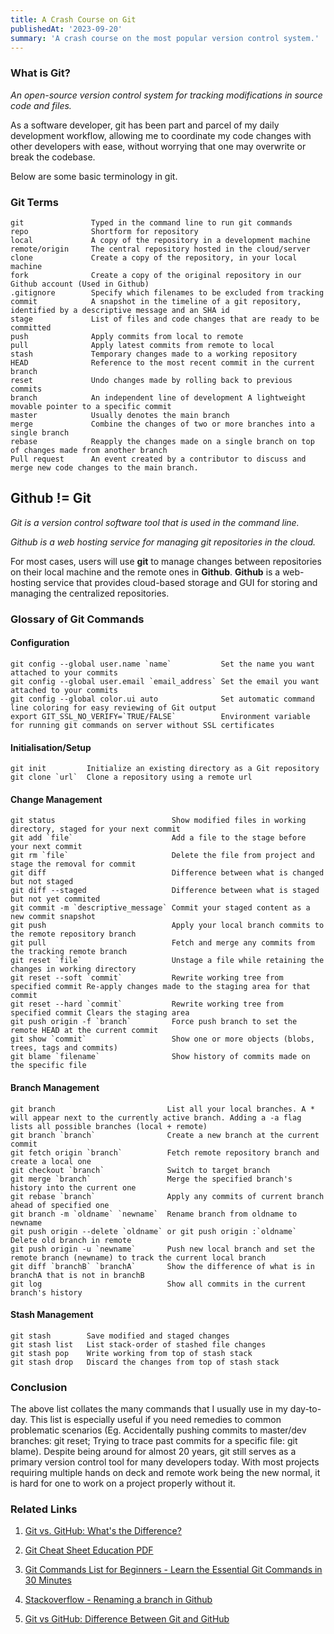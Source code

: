```yaml
---
title: A Crash Course on Git
publishedAt: '2023-09-20'
summary: 'A crash course on the most popular version control system.'
---
```

### What is Git?

*An open-source version control system for tracking modifications in source code and files.*

As a software developer, git has been part and parcel of my daily development workflow, allowing me to coordinate my code changes with other developers with ease, without worrying that one may overwrite or break the codebase.

Below are some basic terminology in git.

### Git Terms                                                                                             
```
git               Typed in the command line to run git commands                                           
repo              Shortform for repository                                                                             
local             A copy of the repository in a development machine                                              
remote/origin     The central repository hosted in the cloud/server                                                    
clone             Create a copy of the repository, in your local machine                                              
fork              Create a copy of the original repository in our Github account (Used in Github)                 
.gitignore        Specify which filenames to be excluded from tracking                                               
commit            A snapshot in the timeline of a git repository, identified by a descriptive message and an SHA id 
stage             List of files and code changes that are ready to be committed                                        
push              Apply commits from local to remote                                                                 
pull              Apply latest commits from remote to local                                                          
stash             Temporary changes made to a working repository                                                       
HEAD              Reference to the most recent commit in the current branch                                            
reset             Undo changes made by rolling back to previous commits                                                
branch            An independent line of development A lightweight movable pointer to a specific commit             
master            Usually denotes the main branch                                                                              
merge             Combine the changes of two or more branches into a single branch                                    
rebase            Reapply the changes made on a single branch on top of changes made from another branch          
Pull request      An event created by a contributor to discuss and merge new code changes to the main branch.          
```

## Github != Git
	
*Git is a version control software tool that is used in the command line.*

*Github is a web hosting service for managing git repositories in the cloud.*

For most cases, users will use **git** to manage changes between repositories on their local machine and the remote ones in **Github**. **Github** is a web-hosting service that provides cloud-based storage and GUI for storing and managing the centralized repositories.

### Glossary of Git Commands

#### Configuration                                                                                                                       
```
git config --global user.name `name`           Set the name you want attached to your commits                      
git config --global user.email `email_address` Set the email you want attached to your commits                     
git config --global color.ui auto              Set automatic command line coloring for easy reviewing of Git output            
export GIT_SSL_NO_VERIFY=`TRUE/FALSE`          Environment variable for running git commands on server without SSL certificates 
```
#### Initialisation/Setup    
```                                                    
git init         Initialize an existing directory as a Git repository  
git clone `url`  Clone a repository using a remote url                 
```

#### Change Management
```                                                                                                                                 
git status                          Show modified files in working directory, staged for your next commit                                    
git add `file`                      Add a file to the stage before your next commit                                                   
git rm `file`                       Delete the file from project and stage the removal for commit                                            
git diff                            Difference between what is changed but not staged                                                         
git diff --staged                   Difference between what is staged but not yet commited                                                    
git commit -m `descriptive_message` Commit your staged content as a new commit snapshot                                                      
git push                            Apply your local branch commits to the remote repository branch                                         
git pull                            Fetch and merge any commits from the tracking remote branch                                               
git reset `file`                    Unstage a file while retaining the changes in working directory                                           
git reset --soft `commit`           Rewrite working tree from specified commit Re-apply changes made to the staging area for that commit 
git reset --hard `commit`           Rewrite working tree from specified commit Clears the staging area                                       
git push origin -f `branch`         Force push branch to set the remote HEAD at the current commit                                 
git show `commit`                   Show one or more objects (blobs, trees, tags and commits)                                                
git blame `filename`                Show history of commits made on the specific file                                                        
```

#### Branch Management         
```                                                                                                                                                                                                           
git branch                         List all your local branches. A * will appear next to the currently active branch. Adding a -a flag lists all possible branches (local + remote) 
git branch `branch`                Create a new branch at the current commit                                                                                                               
git fetch origin `branch`          Fetch remote repository branch and create a local one                                                                                                                      
git checkout `branch`              Switch to target branch                                                                                                                                
git merge `branch`                 Merge the specified branch's history into the current one                                                                                               
git rebase `branch`                Apply any commits of current branch ahead of specified one                                                                                             
git branch -m `oldname` `newname`  Rename branch from oldname to newname                                                                                                                   
git push origin --delete `oldname` or git push origin :`oldname` Delete old branch in remote                                                                                                                             
git push origin -u `newname`       Push new local branch and set the remote branch (newname) to track the current local branch                                                        
git diff `branchB` `branchA`       Show the difference of what is in branchA that is not in branchB                                                                                              
git log                            Show all commits in the current branch's history                                                                                                        
```
#### Stash Management                                              
```
git stash        Save modified and staged changes            
git stash list   List stack-order of stashed file changes    
git stash pop    Write working from top of stash stack       
git stash drop   Discard the changes from top of stash stack 
```
### Conclusion
The above list collates the many commands that I usually use in my day-to-day. This list is especially useful if you need remedies to common problematic scenarios (Eg. Accidentally pushing commits to master/dev branches: git reset; Trying to trace past commits for a specific file: git blame). Despite being around for almost 20 years, git still serves as a primary version control tool for many developers today. With most projects requiring multiple hands on deck and remote work being the new normal, it is hard for one to work on a project properly without it.

### Related Links
1. [Git vs. GitHub: What's the Difference?](https://devmountain.com/blog/git-vs-github-whats-the-difference/)

2. [Git Cheat Sheet Education PDF](https://education.github.com/git-cheat-sheet-education.pdf)

3. [Git Commands List for Beginners - Learn the Essential Git Commands in 30 Minutes](https://intellipaat.com/blog/tutorial/devops-tutorial/git-commands/)

4. [Stackoverflow - Renaming a branch in Github](https://stackoverflow.com/questions/9524933/renaming-a-branch-in-github)

5. [Git vs GitHub: Difference Between Git and GitHub](https://www.simplilearn.com/tutorials/git-tutorial/git-vs-github)